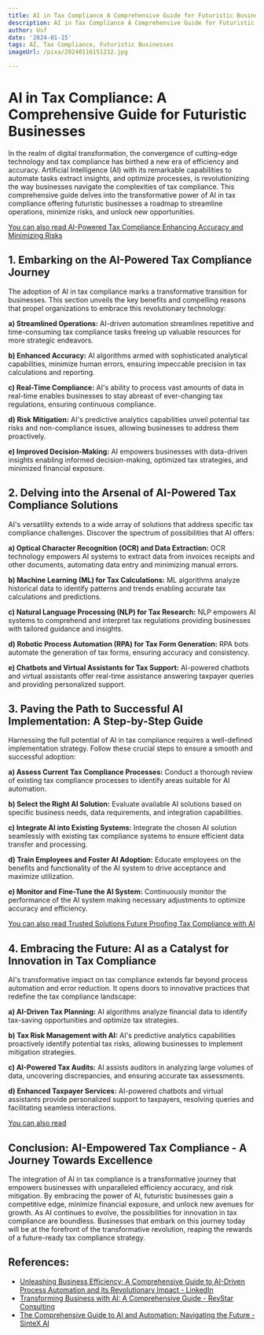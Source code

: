 ```yaml
---
title: AI in Tax Compliance A Comprehensive Guide for Futuristic Businesses
description: AI in Tax Compliance A Comprehensive Guide for Futuristic Businesses
author: Usf
date: '2024-01-15'
tags: AI, Tax Compliance, Futuristic Businesses
imageUrl: /pixa/20240116151232.jpg

---
```

# AI in Tax Compliance: A Comprehensive Guide for Futuristic Businesses

In the realm of digital transformation, the convergence of cutting-edge technology and tax compliance  has birthed a new era  of  efficiency and accuracy. Artificial Intelligence (AI) with its remarkable capabilities to automate tasks extract insights, and optimize processes, is revolutionizing the  way businesses navigate the complexities of  tax  compliance. This comprehensive guide delves  into the transformative power of AI in tax compliance  offering futuristic businesses a  roadmap to streamline operations, minimize risks, and unlock new opportunities.

[You can also  read AI-Powered Tax Compliance Enhancing Accuracy and Minimizing Risks](AI-Powered%20Tax%20Compliance%20Enhancing%20Accuracy%20and%20Minimizing%20Risks)


## 1. Embarking on the  AI-Powered Tax Compliance Journey

The  adoption of AI in tax compliance marks a transformative transition for businesses. This section unveils the key benefits and compelling reasons that propel organizations to embrace this revolutionary technology:

**a) Streamlined Operations:** AI-driven automation streamlines repetitive and  time-consuming tax  compliance tasks freeing  up valuable resources for  more strategic endeavors.

**b) Enhanced Accuracy:**  AI algorithms armed with sophisticated analytical capabilities, minimize human  errors, ensuring impeccable precision in tax calculations  and reporting.

**c) Real-Time  Compliance:** AI's ability to process vast amounts of data  in real-time enables businesses to stay abreast of ever-changing tax regulations, ensuring continuous compliance.

**d) Risk Mitigation:** AI's predictive analytics capabilities unveil potential tax risks and  non-compliance  issues, allowing businesses to address them proactively.

**e)  Improved Decision-Making:** AI empowers businesses with data-driven insights enabling informed decision-making, optimized tax strategies, and minimized financial exposure.

##  2. Delving into the Arsenal of AI-Powered  Tax Compliance Solutions

AI's versatility extends to a wide array of solutions  that address specific tax compliance challenges. Discover the spectrum of possibilities that AI offers:

**a) Optical Character Recognition (OCR) and Data Extraction:** OCR technology empowers AI systems to extract  data from invoices receipts  and other documents, automating data entry and minimizing manual errors.

**b) Machine Learning (ML) for Tax  Calculations:** ML algorithms analyze historical data to identify patterns and trends enabling accurate tax calculations and predictions.

**c) Natural Language Processing (NLP) for Tax Research:** NLP empowers AI systems to comprehend and interpret tax regulations providing businesses with tailored guidance  and insights.

**d) Robotic Process Automation (RPA) for Tax Form Generation:** RPA  bots automate the generation of tax forms, ensuring accuracy and  consistency.

**e) Chatbots and  Virtual Assistants for Tax Support:** AI-powered  chatbots and  virtual assistants offer real-time assistance answering taxpayer queries and providing personalized support.

## 3. Paving the Path to Successful  AI Implementation: A Step-by-Step Guide

Harnessing the full potential of AI in tax compliance requires a well-defined implementation strategy. Follow these crucial steps to  ensure a smooth and successful adoption:

**a) Assess Current  Tax Compliance Processes:** Conduct a thorough review of existing tax  compliance processes to identify areas suitable for AI automation.

**b) Select the Right AI Solution:** Evaluate available AI solutions based on specific business needs,  data requirements, and integration capabilities.

**c) Integrate AI  into  Existing Systems:** Integrate the chosen AI solution seamlessly with existing tax compliance systems to ensure efficient data transfer and processing.

**d)  Train Employees and  Foster AI Adoption:** Educate employees on the benefits and functionality of the AI  system to drive acceptance and maximize utilization.

**e) Monitor  and Fine-Tune the AI System:** Continuously monitor the performance  of the AI  system making necessary adjustments to optimize  accuracy and efficiency.

[You can also read Trusted Solutions Future Proofing  Tax Compliance with AI](Trusted%20Solutions%20Future%20Proofing%20Tax%20Compliance%20with%20AI)


## 4.  Embracing the Future: AI as a Catalyst for Innovation in  Tax Compliance

AI's transformative impact on tax compliance extends far beyond process automation and error reduction. It opens doors to innovative  practices that  redefine the tax compliance landscape:

**a) AI-Driven  Tax Planning:** AI algorithms analyze financial data to identify  tax-saving  opportunities and optimize tax  strategies.

**b) Tax Risk Management with AI:**  AI's predictive analytics capabilities proactively identify potential tax risks, allowing  businesses to implement mitigation strategies.

**c) AI-Powered Tax Audits:** AI assists auditors in analyzing large volumes of data,  uncovering discrepancies,  and ensuring accurate tax assessments.

**d) Enhanced Taxpayer Services:**  AI-powered chatbots and virtual assistants provide personalized support to taxpayers, resolving queries and facilitating seamless interactions.

[You can also read ]()


## Conclusion: AI-Empowered Tax Compliance - A Journey Towards Excellence

The integration of AI in  tax compliance is a transformative  journey that empowers businesses with unparalleled efficiency accuracy, and risk mitigation. By  embracing the power of AI, futuristic businesses gain a competitive  edge, minimize financial exposure, and unlock  new avenues for growth. As AI continues to evolve, the  possibilities for  innovation in  tax compliance are boundless. Businesses that  embark on this journey today  will be at the forefront of the transformative revolution, reaping the rewards of a future-ready tax compliance strategy.

## References:
- [Unleashing Business Efficiency: A Comprehensive Guide to AI-Driven Process Automation and its Revolutionary Impact - LinkedIn](https://www.linkedin.com/pulse/unleashing-business-efficiency-comprehensive?trk=article-ssr-frontend-pulse_more-articles_related-content-card)
- [Transforming Business with AI: A Comprehensive Guide - RevStar Consulting](https://revstarconsulting.com/blog/transforming-business-with-ai-a-comprehensive-guide)
- [The Comprehensive Guide to AI and Automation: Navigating the Future - SinteX AI](https://sintex-ai.com/blog/the-comprehensive-guide-to-ai-and-automation-navigating-the-future)
